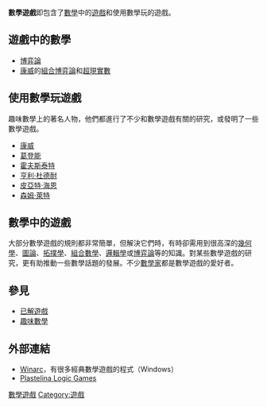 '''數學遊戲'''即包含了[[數學|數學]]中的[[遊戲|遊戲]]和使用數學玩的遊戲。

==遊戲中的數學==
*[[博弈論|博弈論]]
*[[詹·何頓·康威|康威]]的[[組合博弈論|組合博弈論]]和[[超現實數|超現實數]]

==使用數學玩遊戲==

趣味數學上的著名人物，他們都進行了不少和數學遊戲有關的研究，或發明了一些數學遊戲。
*[[詹·何頓·康威|康威]]
*[[馬丁·葛登能|葛登能]]
*[[道格拉斯·理查德·霍夫斯泰特|霍夫斯泰特]]
*[[亨利·杜德耐|亨利·杜德耐]]
*[[皮亞特·海恩_(數學家)|皮亞特·海恩]]
*[[森姆·萊特|森姆·萊特]]

==數學中的遊戲==
大部分數學遊戲的規則都非常簡單，但解決它們時，有時卻需用到很高深的[[幾何學|幾何學]]、[[圖論|圖論]]、[[拓撲學|拓撲學]]、[[組合數學|組合數學]]、[[邏輯學|邏輯學]]或[[博弈論|博弈論]]等的知識。對某些數學遊戲的研究，更有助推動一些數學話題的發展。不少[[數學家|數學家]]都是數學遊戲的愛好者。

==參見==
*[[已解遊戲|已解遊戲]]
*[[趣味數學|趣味數學]]

==外部連結==
*[https://web.archive.org/web/20041009185520/http://math.exeter.edu/rparris/winarc.html Winarc]，有很多經典數學遊戲的程式（Windows）
*[http://www.plastelina.net/ Plastelina Logic Games] {{Wayback|url=http://www.plastelina.net/ |date=20210318113734 }}

[[Category:數學遊戲|]]
[[Category:遊戲|Category:遊戲]]